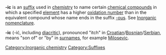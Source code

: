 {{Table_Suffixes}}

'''-ic''' is an [[suffix]] used in [[chemistry]] to name certain [[compound|chemical compound]]s in which a specified [[element]] has a higher [[oxidation number]] than in the equivalent compound whose name ends in the suffix [[-ous]]. See [[Inorganic nomenclature]].

'''-ic''' (-i&#263;, including [[diacritic]]), pronounced "itch" in [[Croatian language|Croatian]]/[[Bosnian language|Bosnian]]/[[Serbian language|Serbian]], means "son of" or "by" in [[surname]]s, for example [[Milosevic]].


[[Category:Inorganic chemistry]]
[[Category:Suffixes]]